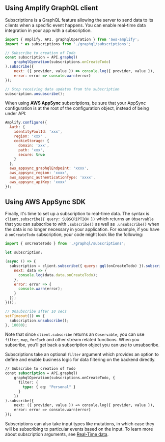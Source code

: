 ## Using Amplify GraphQL client

Subscriptions is a GraphQL feature allowing the server to send data to its clients when a specific event happens. You can enable real-time data integration in your app with a subscription. 

```javascript
import { Amplify, API, graphqlOperation } from 'aws-amplify';
import * as subscriptions from './graphql/subscriptions';

// Subscribe to creation of Todo
const subscription = API.graphql(
    graphqlOperation(subscriptions.onCreateTodo)
).subscribe({
    next: ({ provider, value }) => console.log({ provider, value }),
    error: error => console.warn(error)
});

// Stop receiving data updates from the subscription
subscription.unsubscribe();

```

When using **AWS AppSync** subscriptions, be sure that your AppSync configuration is at the root of the configuration object, instead of being under API: 

```javascript
Amplify.configure({
  Auth: {
    identityPoolId: 'xxx',
    region: 'xxx' ,
    cookieStorage: {
      domain: 'xxx',
      path: 'xxx',
      secure: true
    }
  },
  aws_appsync_graphqlEndpoint: 'xxxx',
  aws_appsync_region: 'xxxx',
  aws_appsync_authenticationType: 'xxxx',
  aws_appsync_apiKey: 'xxxx'
});
```

## Using AWS AppSync SDK

Finally, it's time to set up a subscription to real-time data. The syntax is `client.subscribe({ query: SUBSCRIPTION })` which returns an `Observable` that you can subscribe to with `.subscribe()` as well as `.unsubscribe()` when the data is no longer necessary in your application. For example, if you have a `onCreateTodo` subscription, your code might look like the following:

```javascript
import { onCreateTodo } from './graphql/subscriptions';

let subscription;

(async () => {
  subscription = client.subscribe({ query: gql(onCreateTodo) }).subscribe({
    next: data => {
      console.log(data.data.onCreateTodo);
    },
    error: error => {
      console.warn(error);
    }
  });
})();

// Unsubscribe after 10 secs
setTimeout(() => {
  subscription.unsubscribe();
}, 10000);
```

Note that since `client.subscribe` returns an `Observable`, you can use `filter`, `map`, `forEach` and other stream related functions. When you subscribe, you'll get back a subscription object you can use to unsubscribe. 

Subscriptions take an optional `filter` argument which provides an option to define and enable business logic for data filtering on the backend directly.

```graphql
// Subscribe to creation of Todo
const subscription = API.graphql(
    graphqlOperation(subscriptions.onCreateTodo, {
      filter: {
        type: { eq: "Personal" }
      }
    })
).subscribe({
    next: ({ provider, value }) => console.log({ provider, value }),
    error: error => console.warn(error)
});
```
Subscriptions can also take input types like mutations, in which case they will be subscribing to particular events based on the input. To learn more about subscription arguments, see [Real-Time data](https://docs.aws.amazon.com/appsync/latest/devguide/real-time-data.html).
